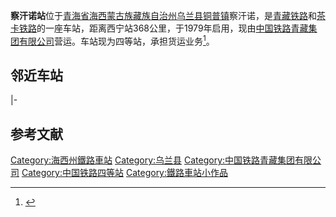 {{Infobox China railway station 
|车站名称 = 察汗诺站
|图片 = 
|图片介绍 = 
|车站名称拼音 = Chahannuo
|英文名称 = Chanannuo Railway Station
|车站代码 = 43694<ref>{{cite book|title=中华人民共和国铁路车站代码（GB/T 10302-2010）|publisher=中国标准出版社|year=2010|isbn=155066140495|ignore-isbn-error=true|pages=5}}</ref>
|电报码 = 
|拼音码 = 
|address = [[青海省|青海省]][[海西蒙古族藏族自治州|海西蒙古族藏族自治州]][[乌兰县|乌兰县]][[铜普镇|铜普镇]]察汗诺
|coordinates = {{coord|37.010092|98.829721|display=inline,title}}
|线路 = [[青藏铁路|青藏铁路]]<br />[[茶卡铁路|茶卡铁路]]
|车站等级 = [[四等站_(中铁)|四等站]]
}}
'''察汗诺站'''位于[[青海省|青海省]][[海西蒙古族藏族自治州|海西蒙古族藏族自治州]][[乌兰县|乌兰县]][[铜普镇|铜普镇]]察汗诺，是[[青藏铁路|青藏铁路]]和[[茶卡铁路|茶卡铁路]]的一座车站，距离西宁站368公里，于1979年启用，现由[[中国铁路青藏集团有限公司|中国铁路青藏集团有限公司]]营运。车站现为四等站，承担货运业务<ref>{{cite book|title=中国铁路站名词典|author=孙本祥|publisher=中国铁道出版社|date=2003年4月}}</ref>。

== 邻近车站 ==
{{Start rail box|[[File:China_Railways.svg|16px]] [[中国铁路|中国铁路]]}}
{{s-inop|[[天棚站|天棚站]]|{{站|西宁}}方向}}
{{s-line|[[青藏铁路|青藏铁路]]<br />← 15km 察汗诺站 24km →}}
{{s-inop|[[尕巴站|尕巴站]]|{{站|拉萨}}方向}}
|-
{{terminus}}
{{s-line|[[茶卡铁路|茶卡铁路]]<br />{{0}}{{0}} {{0}}{{0}}{{0}}{{0}} 察汗诺站 {{0}}7km →}}
{{s-inop|[[肯德隆站|肯德隆站]]|{{站|茶卡}}方向}}
{{end box}}

== 参考文献 ==
{{reflist}}

{{青藏铁路}}
{{茶卡铁路}}

{{China-rail-stub}}

[[Category:海西州鐵路車站|Category:海西州鐵路車站]]
[[Category:乌兰县|Category:乌兰县]]
[[Category:中国铁路青藏集团有限公司|Category:中国铁路青藏集团有限公司]]
[[Category:中国铁路四等站|Category:中国铁路四等站]]
[[Category:鐵路車站小作品|Category:鐵路車站小作品]]